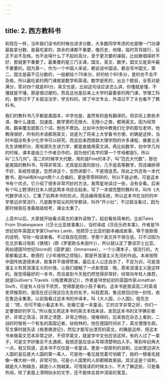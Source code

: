 ```yaml
---
---
---
```

title: 2. 西方教科书
---




和现在一样，当年我们读书的时候也讲求分数，大多数同学考虑的也是哪一门功课最能拿分数、是最吃紧的，其余的课都不重要，像历史、地理，临时背背就行，反正不会不及格，也不会得什么了不起的高分，至于更次要的课程，比如歌唱得好不好，那就更不重要了。最重要的是三门主课，国文、英文、数学，国文又是其中最不重要的。因为第一，作为一个中国人来说，都会说中国话，都会写中国文，第二，国文是最不见分数的，一般都给个70来分，好的给个80多分，差的也不会不及格，所以最吃紧的两门课就是数学和英语。数学是死的，出五个题目，全答对是满分，答对四个就是80分，英文也是，比如这句话应该怎么讲，你懂就是懂，不懂就是不懂，那是很过硬的。而且这也是后来上大学时最要紧的两门课，学理工科的，数学过不了关就没法学，学文科的，除了中文专业，外语过不了关也看不了教科书。

我们的教科书几乎都是美国本，中学也是，虽然有的是有翻译的，但实际上那些术语，像什么速度、加速度，数学里的无限大、无限小之类，都用英文。因为经常用，翻来覆去就那几个词，倒也不费劲。比如中大附中教我们化学的那位老师，他教得很好，所有的术语都用英文，说是为了将来上大学看书方便。的确是这样，当时中国没有多少化学书可以研究，而且后来西南联大理学院的许多课程，像姜立夫先生讲微积分，周培源先生讲力学，都是直接用英文讲。再比如数学，初中学几何的时候，课本是由三个作者合作的，因为他们名字的第一个字母都是S，所以叫“三S几何”。高二的时候学大代数，用的是Fine的本子，叫“范氏大代数”，那也是美国的教科书，写得非常深，尤其是后面的部分，几乎是高等数学，而且编排得不好，系统性很差，忽然讲这个，忽然讲那个，不是很连贯。除此之外还有一本代数书，是Hall和Knight两个人合编的，更是零零碎碎的，所以不是必修。可是这本书有个优点，它介绍了很多非常巧妙的方法，我零星地读过一些，没有全看。后来有个叫上野清的日本人把这两本书综合起来，写了一本很完整的教科书，叫作《大代数学讲义》，汇集了前两本书的优点，而且编得很系统，所以这本书在当时的中学里边非常流行，凡是数学拔尖的同学都读，叫作“开小灶”，不过我没看过，因为那时候我在准备跳级统考，课业太重了。

上高中以后，大家就开始看点英文的课外读物了。起初看些简单的，比如Tales From Shakespeare（《莎士比亚故事集》），当时译成《莎氏乐府本事》，作者是19世纪初年英国文学家Charles Lamb，他把莎士比亚的剧本编成故事，等于是剧情的说明，写给一般读者看。不过我现在回想，学那个英文并不很合适，只不过因为在北京看过电影《铸情》（即《罗密欧与朱丽叶》），所以就认定了要读莎士比亚。再如德国19世纪Storm的《茵梦湖》（Immensee），一个小薄本子，很流行的，大家都看这本。歌德的《少年维特之烦恼》，那是开浪漫主义先河的作品。本来按照中国传统道德来讲，故事并不值得赞美，最后主人公还自杀了，不足为训，可是浪漫主义有其浪漫主义的价值，让我们接触了一点新思路：哦，原来浪漫主义是这样的。我觉得最好的一本书，而且直到今天我仍然觉得非常好，经常向年轻人推荐，就是Gulliver's Travels（《格里佛游记》），作者是18世纪初的英国作家Jonathan Swift，可是有人往往不欣赏，觉得那是给小孩子看的。这本书是我读高二时英语老师推荐的，我现在还记得这位先生的名字，叫程君涵，鲁迅曾回过他一封信，收在鲁迅全集里。以前我看过这本书的中译本，叫《大人国，小人国》，程先生说：“唔，你可不能小看这本书。别看它是一本童话，它的文字非常之好，你们一定要很好的学习。”所以我又把这本书的英文本找来读，发现这本书的文字确实极好，非常之简洁，非常之清楚，非常之明白，很难得的。后来我在杂志上看到，二战的时候有一个有名的英国记者，驻柏林的，他在德国时间长了，英文慢慢生疏，写文章时就先读《格里佛游记》，然后才能写出漂亮的英文。的确是这样，用这本书来做英文范本非常之好，不但学英文，就是学中文也应该这样。有的人过了一辈子，可是文字好像总不太通顺，我想还是应该从写得清楚明白入手。等到年纪再大一点，我又知道，这本书不仅仅是一本童话，更是一部犀利的讽刺。比如里边讲大人国的皇后是大人国的第一美人，可是他一看见就觉着可怕极了，她的一根毫毛就像一棵大树一样，非常可怕，可是小人国里的人却都精致美丽。其实这是个讽刺，越是大人物越丑，越是小人物越美，可惜我读的时候太小，不大了解这些，只是看热闹，除了表面上清明如水的文字，还不能体会其中深层的寓意。